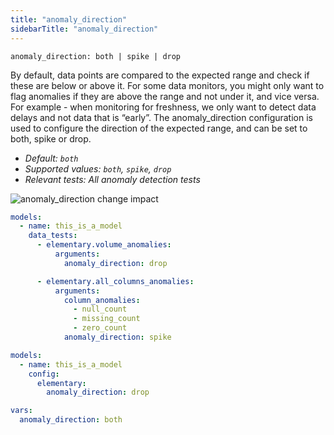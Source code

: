 ```yaml
---
title: "anomaly_direction"
sidebarTitle: "anomaly_direction"
---
```

<Snippet file="ai-generate-test.mdx" />

`anomaly_direction: both | spike | drop`


By default, data points are compared to the expected range and check if these are below or above it.
For some data monitors, you might only want to flag anomalies if they are above the range and not under it, and vice versa.
For example - when monitoring for freshness, we only want to detect data delays and not data that is “early”.
The anomaly_direction configuration is used to configure the direction of the expected range, and can be set to both, spike or drop.

- _Default: `both`_
- _Supported values: `both`, `spike`, `drop`_
- _Relevant tests: All anomaly detection tests_

<Frame caption="anomaly_direction change impact">
  <img
    src="https://res.cloudinary.com/diuctyblm/image/upload/v1681301375/Anomaly%20detection%20tests/anomaly_direction_r1sdl9.png"
    alt="anomaly_direction change impact"
  />
</Frame>

<RequestExample>

```yml test
models:
  - name: this_is_a_model
    data_tests:
      - elementary.volume_anomalies:
          arguments:
            anomaly_direction: drop

      - elementary.all_columns_anomalies:
          arguments:
            column_anomalies:
              - null_count
              - missing_count
              - zero_count
            anomaly_direction: spike
```

```yml model
models:
  - name: this_is_a_model
    config:
      elementary:
        anomaly_direction: drop
```

```yml dbt_project
vars:
  anomaly_direction: both
```

</RequestExample>
